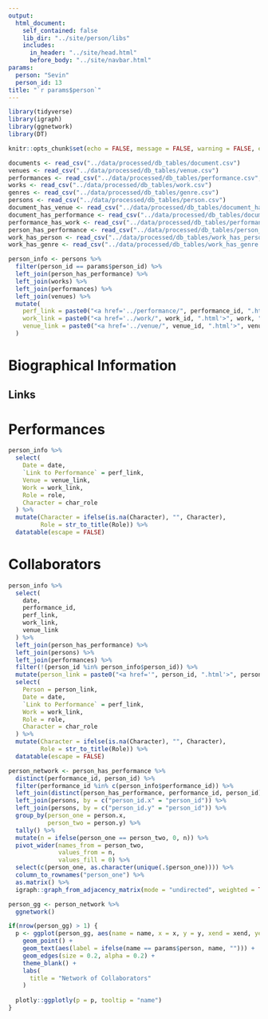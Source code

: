 ```yaml
---
output:
  html_document:
    self_contained: false
    lib_dir: "../site/person/libs"
    includes:
      in_header: "../site/head.html"
      before_body: "../site/navbar.html"
params:
  person: "Sevin"
  person_id: 13
title: "`r params$person`"
---
```


```r
library(tidyverse)
library(igraph)
library(ggnetwork)
library(DT)

knitr::opts_chunk$set(echo = FALSE, message = FALSE, warning = FALSE, error = FALSE)

documents <- read_csv("../data/processed/db_tables/document.csv")
venues <- read_csv("../data/processed/db_tables/venue.csv")
performances <- read_csv("../data/processed/db_tables/performance.csv", col_types = "cncccccccD")
works <- read_csv("../data/processed/db_tables/work.csv")
genres <- read_csv("../data/processed/db_tables/genre.csv")
persons <- read_csv("../data/processed/db_tables/person.csv")
document_has_venue <- read_csv("../data/processed/db_tables/document_has_venue.csv")
document_has_performance <- read_csv("../data/processed/db_tables/document_has_performance.csv")
performance_has_work <- read_csv("../data/processed/db_tables/performance_has_work.csv")
person_has_performance <- read_csv("../data/processed/db_tables/person_has_performance.csv")
work_has_person <- read_csv("../data/processed/db_tables/work_has_person.csv")
work_has_genre <- read_csv("../data/processed/db_tables/work_has_genre.csv")

```

```r
person_info <- persons %>%
  filter(person_id == params$person_id) %>%
  left_join(person_has_performance) %>%
  left_join(works) %>%
  left_join(performances) %>%
  left_join(venues) %>%
  mutate(
    perf_link = paste0("<a href='../performance/", performance_id, ".html'>Performance</a>"),
    work_link = paste0("<a href='../work/", work_id, ".html'>", work, "</a>"),
    venue_link = paste0("<a href='../venue/", venue_id, ".html'>", venue, "</a>")
  )

```

# Biographical Information
## Links

# Performances
```r
person_info %>%
  select(
    Date = date,
    `Link to Performance` = perf_link,
    Venue = venue_link,
    Work = work_link,
    Role = role,
    Character = char_role
  ) %>%
  mutate(Character = ifelse(is.na(Character), "", Character),
         Role = str_to_title(Role)) %>%
  datatable(escape = FALSE)
```

# Collaborators
```r
person_info %>%
  select(
    date, 
    performance_id,
    perf_link,
    work_link,
    venue_link
  ) %>%
  left_join(person_has_performance) %>%
  left_join(persons) %>%
  left_join(performances) %>%
  filter(!(person_id %in% person_info$person_id)) %>%
  mutate(person_link = paste0("<a href='", person_id, ".html'>", person, "</a>")) %>%
  select(
    Person = person_link,
    Date = date,
    `Link to Performance` = perf_link,
    Work = work_link,
    Role = role,
    Character = char_role
  ) %>%
  mutate(Character = ifelse(is.na(Character), "", Character),
         Role = str_to_title(Role)) %>%
  datatable(escape = FALSE)
```



```r
person_network <- person_has_performance %>%
  distinct(performance_id, person_id) %>%
  filter(performance_id %in% c(person_info$performance_id)) %>%
  left_join(distinct(person_has_performance, performance_id, person_id), by = "performance_id") %>%
  left_join(persons, by = c("person_id.x" = "person_id")) %>%
  left_join(persons, by = c("person_id.y" = "person_id")) %>%
  group_by(person_one = person.x,
           person_two = person.y) %>%
  tally() %>%
  mutate(n = ifelse(person_one == person_two, 0, n)) %>%
  pivot_wider(names_from = person_two,
              values_from = n, 
              values_fill = 0) %>%
  select(c(person_one, as.character(unique(.$person_one)))) %>%
  column_to_rownames("person_one") %>%
  as.matrix() %>%
  igraph::graph_from_adjacency_matrix(mode = "undirected", weighted = TRUE)

person_gg <- person_network %>%
  ggnetwork()

if(nrow(person_gg) > 1) {
  p <- ggplot(person_gg, aes(name = name, x = x, y = y, xend = xend, yend = yend)) +
    geom_point() +
    geom_text(aes(label = ifelse(name == params$person, name, ""))) +
    geom_edges(size = 0.2, alpha = 0.2) +
    theme_blank() +
    labs(
      title = "Network of Collaborators"
    )
  
  plotly::ggplotly(p = p, tooltip = "name") 
}

```